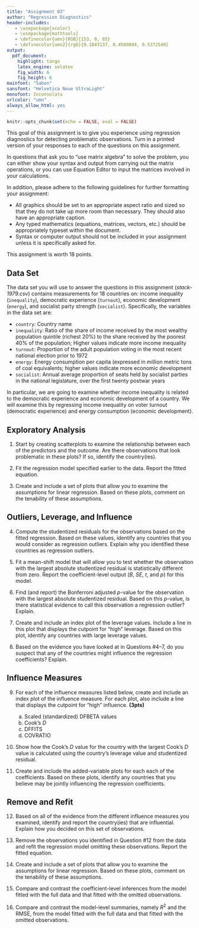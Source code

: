 ```yaml
---
title: "Assignment 03"
author: "Regression Diagnostics"
header-includes:
   - \usepackage{xcolor}
   - \usepackage{mathtools}
   - \definecolor{umn}{RGB}{153, 0, 85}
   - \definecolor{umn2}{rgb}{0.1843137, 0.4509804, 0.5372549}
output: 
  pdf_document:
    highlight: tango
    latex_engine: xelatex
    fig_width: 6
    fig_height: 6
mainfont: "Sabon"
sansfont: "Helvetica Neue UltraLight"
monofont: Inconsolata
urlcolor: "umn"
always_allow_html: yes
---
```


```r
knitr::opts_chunk$set(echo = FALSE, eval = FALSE)
```

This goal of this assignment is to give you experience using regression diagnostics for detecting problematic observations. Turn in a printed version of your responses to each of the questions on this assignment. 

In questions that ask you to "use matrix algebra" to solve the problem, you can either show your syntax and output from carrying out the matrix operations, or you can use Equation Editor to input the matrices involved in your calculations.

In addition, please adhere to the following guidelines for further formatting your assignment: 

- All graphics should be set to an appropriate aspect ratio and sized so that they do not take up more room than necessary. They should also have an appropriate caption.
- Any typed mathematics (equations, matrices, vectors, etc.) should be appropriately typeset within the document.
- Syntax or computer output should not be included in your assignment unless it is specifically asked for.

This assignment is worth 18 points. 



## Data Set

The data set you will use to answer the questions in this assignment (*stack-1979.csv*) contains measurements for 18 countries on: income inequality (`inequality`), democratic experience (`turnout`), economic development (`energy`), and socialist party strength (`socialist`). Specifically, the variables in the data set are:

- `country`: Country name
- `inequality`: Ratio of the share of income received by the most wealthy population quintile (richest 20\%) to the share received by the poorest 40\% of the population; Higher values indicate more income inequality
- `turnout`: Proportion of the adult population voting in the most recent national election prior to 1972
- `energy`: Energy consumption per capita (expressed in million metric tons of coal equivalents; higher values indicate more economic development
- `socialist`: Annual average proportion of seats held by socialist parties in the national legislature, over the first twenty postwar years

In particular, we are going to examine whether income inequality is related to the democratic experience and economic development of a country. We will examine this by regressing income inequality on voter turnout (democratic experience) and energy consumption (economic development).


## Exploratory Analysis

1. Start by creating scatterplots to examine the relationship between each of the predictors and the outcome. Are there observations that look problematic in these plots? If so, identify the country(ies).

2. Fit the regression model specified earlier to the data. Report the fitted equation.

3. Create and include a set of plots that allow you to examine the assumptions for linear regression. Based on these plots, comment on the tenability of these assumptions.


## Outliers, Leverage, and Influence

4. Compute the studentized residuals for the observations based on the fitted regression. Based on these values, identify any countries that you would consider as regression outliers. Explain why you identified these countries as regression outliers.

5. Fit a mean-shift model that will allow you to test whether the observation with the largest absolute studentized residual is statistically different from zero. Report the coefficient-level output ($B$, $SE$, $t$, and $p$) for this model.

6. Find (and report) the Bonferroni adjusted $p$-value for the observation with the largest absolute studentized residual. Based on this $p$-value, is there statistical evidence to call this observation a regression outlier? Explain.

7. Create and include an index plot of the leverage values. Include a line in this plot that displays the cutpoint for "high" leverage. Based on this plot, identify any countries with large leverage values.

8. Based on the evidence you have looked at in Questions \#4--7, do you suspect that any of the countries might influence the regression coefficients? Explain.

## Influence Measures

9. For each of the influence measures listed below, create and include an index plot of the influence measure. For each plot, also include a line that displays the cutpoint for "high" influence. **(3pts)**

    a. Scaled (standardized) DFBETA values
    b. Cook's $D$
    c. DFFITS
    d. COVRATIO

10. Show how the Cook's $D$ value for the country with the largest Cook's $D$ value is calculated using the country's leverage value and studentized residual.

11. Create and include the added-variable plots for each each of the coefficients. Based on these plots, identify any countries that you believe may be jointly influencing the regression coefficients.


## Remove and Refit

12. Based on all of the evidence from the different influence measures you examined, identify and report the country(ies) that are influential. Explain how you decided on this set of observations.

13. Remove the observations you identified in Question \#12 from the data and refit the regression model omitting these observations. Report the fitted equation.

14. Create and include a set of plots that allow you to examine the assumptions for linear regression. Based on these plots, comment on the tenability of these assumptions.

15. Compare and contrast the coefficient-level inferences from the model fitted with the full data and that fitted with the omitted observations.

16. Compare and contrast the model-level summaries, namely $R^2$ and the RMSE, from the model fitted with the full data and that fitted with the omitted observations.



